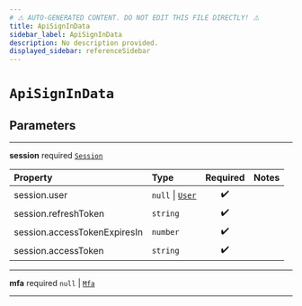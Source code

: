 ```yaml
---
# ⚠️ AUTO-GENERATED CONTENT. DO NOT EDIT THIS FILE DIRECTLY! ⚠️
title: ApiSignInData
sidebar_label: ApiSignInData
description: No description provided.
displayed_sidebar: referenceSidebar
---
```


# `ApiSignInData`

## Parameters

---

**<span className="parameter-name">session</span>** <span className="optional-status">required</span> [`Session`](/reference/docgen/javascript/auth/types/session)

| Property                                                                                                 | Type                                                             | Required | Notes |
| :------------------------------------------------------------------------------------------------------- | :--------------------------------------------------------------- | :------: | :---- |
| <span className="parameter-name"><span className="light-grey">session.</span>user</span>                 | `null` \| [`User`](/reference/docgen/javascript/auth/types/user) |    ✔️    |       |
| <span className="parameter-name"><span className="light-grey">session.</span>refreshToken</span>         | `string`                                                         |    ✔️    |       |
| <span className="parameter-name"><span className="light-grey">session.</span>accessTokenExpiresIn</span> | `number`                                                         |    ✔️    |       |
| <span className="parameter-name"><span className="light-grey">session.</span>accessToken</span>          | `string`                                                         |    ✔️    |       |

---

**<span className="parameter-name">mfa</span>** <span className="optional-status">required</span> `null` | [`Mfa`](/reference/docgen/javascript/auth/types/mfa)

---
